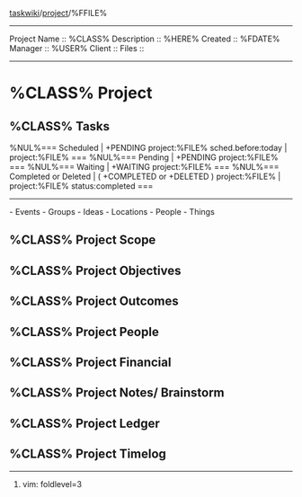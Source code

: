[[index|taskwiki]]/[[../project/index|project]]/%FFILE%
----
Project Name	:: %CLASS%
Description	::  %HERE%
Created		:: %FDATE%
Manager		:: %USER%
Client		:: 
Files		:: 
----
= %CLASS% Project =
== %CLASS% Tasks ==
%NUL%=== Scheduled | +PENDING project:%FILE% sched.before:today | project:%FILE%  ===
%NUL%=== Pending | +PENDING project:%FILE% ===
%NUL%=== Waiting | +WAITING project:%FILE% ===
%NUL%=== Completed or Deleted | ( +COMPLETED or +DELETED ) project:%FILE% | project:%FILE% status:completed ===
----
- Events
- Groups
- Ideas
- Locations
- People
- Things

== %CLASS% Project Scope ==

== %CLASS% Project Objectives ==

== %CLASS% Project Outcomes ==

== %CLASS% Project People ==

== %CLASS% Project Financial ==

== %CLASS% Project Notes/ Brainstorm ==

== %CLASS% Project Ledger ==

== %CLASS% Project Timelog ==

----
# vim: foldlevel=3


